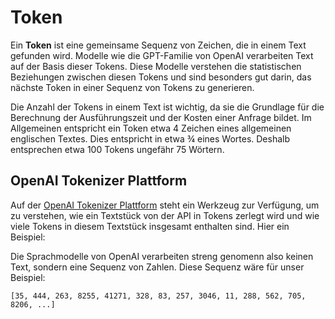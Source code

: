

# Token

Ein **Token** ist eine gemeinsame Sequenz von Zeichen, die in einem Text gefunden wird. Modelle wie die GPT-Familie von OpenAI verarbeiten Text auf der Basis dieser Tokens. Diese Modelle verstehen die statistischen Beziehungen zwischen diesen Tokens und sind besonders gut darin, das nächste Token in einer Sequenz von Tokens zu generieren.

Die Anzahl der Tokens in einem Text ist wichtig, da sie die Grundlage für die Berechnung der Ausführungszeit und der Kosten einer Anfrage bildet. Im Allgemeinen entspricht ein Token etwa 4 Zeichen eines allgemeinen englischen Textes. Dies entspricht in etwa ¾ eines Wortes. Deshalb entsprechen etwa 100 Tokens ungefähr 75 Wörtern.

## OpenAI Tokenizer Plattform

Auf der [OpenAI Tokenizer Plattform](https://platform.openai.com/tokenizer) steht ein Werkzeug zur Verfügung, um zu verstehen, wie ein Textstück von der API in Tokens zerlegt wird und wie viele Tokens in diesem Textstück insgesamt enthalten sind. Hier ein Beispiel:

<MDXImage src="/screenshots/tokenizer-screenshot.png" alt="Dieser Beispieltext besteht aus 42 Tokens." />

Die Sprachmodelle von OpenAI verarbeiten streng genomenn also keinen Text, sondern eine Sequenz von Zahlen. Diese Sequenz wäre für unser Beispiel:

```
[35, 444, 263, 8255, 41271, 328, 83, 257, 3046, 11, 288, 562, 705, 8206, ...]
```